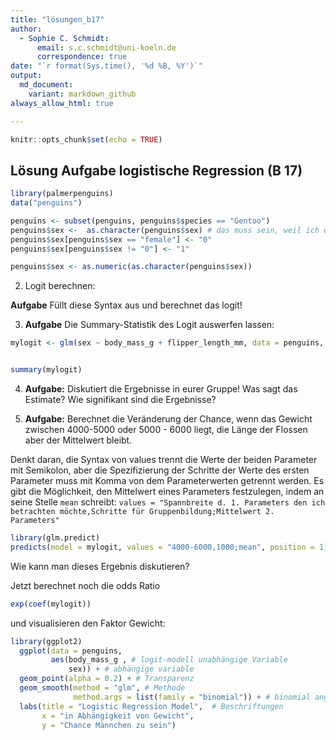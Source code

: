 ```yaml
---
title: "lösungen_b17"
author:
  - Sophie C. Schmidt:
      email: s.c.schmidt@uni-koeln.de
      correspondence: true
date: "`r format(Sys.time(), '%d %B, %Y')`"
output:
  md_document:
    variant: markdown_github
always_allow_html: true

---
```


```r
knitr::opts_chunk$set(echo = TRUE)
```

## Lösung Aufgabe logistische Regression (B 17)

```r
library(palmerpenguins)
data("penguins")

penguins <- subset(penguins, penguins$species == "Gentoo")
penguins$sex <-  as.character(penguins$sex) # das muss sein, weil ich einem Faktor keine anderen Werte geben kann als die, die vorher definiert wurden (female und male)
penguins$sex[penguins$sex == "female"] <- "0"
penguins$sex[penguins$sex != "0"] <- "1"

penguins$sex <- as.numeric(as.character(penguins$sex))

```

2. Logit berechnen: 

**Aufgabe** Füllt diese Syntax aus und berechnet das logit!


3. **Aufgabe** Die Summary-Statistik des Logit auswerfen lassen:

```r
mylogit <- glm(sex ~ body_mass_g + flipper_length_mm, data = penguins, family = "binomial")


summary(mylogit)

```


4. **Aufgabe:** Diskutiert die Ergebnisse in eurer Gruppe!
Was sagt das Estimate? Wie signifikant sind die Ergebnisse? 

5. **Aufgabe:** Berechnet die Veränderung der Chance, wenn das Gewicht zwischen 4000-5000 oder 5000 - 6000 liegt, die Länge der Flossen aber der Mittelwert bleibt.

Denkt daran, die Syntax von values trennt die Werte der beiden Parameter mit Semikolon, aber die Spezifizierung der Schritte der Werte des ersten Parameter muss mit Komma von dem Parameterwerten getrennt werden. Es gibt die Möglichkeit, den Mittelwert eines Parameters festzulegen, indem an seine Stelle `mean` schreibt: `values = "Spannbreite d. 1. Parameters den ich betrachten möchte,Schritte für Gruppenbildung;Mittelwert 2. Parameters"`

```r
library(glm.predict)
predicts(model = mylogit, values = "4000-6000,1000;mean", position = 1) 

```

Wie kann man dieses Ergebnis diskutieren?

Jetzt berechnet noch die odds Ratio 

```r
exp(coef(mylogit))
```

und visualisieren den Faktor Gewicht:

```r

library(ggplot2)
  ggplot(data = penguins, 
         aes(body_mass_g , # logit-modell unabhängige Variable
             sex)) + # abhängige variable
  geom_point(alpha = 0.2) + # Transparenz
  geom_smooth(method = "glm", # Methode
              method.args = list(family = "binomial")) + # binomial angeben
  labs(title = "Logistic Regression Model",  # Beschriftungen
       x = "in Abhängigkeit von Gewicht", 
       y = "Chance Männchen zu sein")


```
